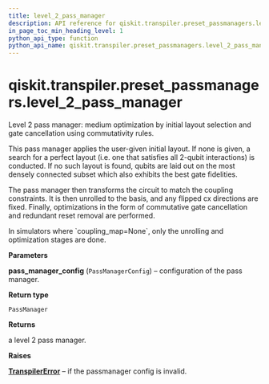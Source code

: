 ```yaml
---
title: level_2_pass_manager
description: API reference for qiskit.transpiler.preset_passmanagers.level_2_pass_manager
in_page_toc_min_heading_level: 1
python_api_type: function
python_api_name: qiskit.transpiler.preset_passmanagers.level_2_pass_manager
---
```


# qiskit.transpiler.preset\_passmanagers.level\_2\_pass\_manager

<Function id="qiskit.transpiler.preset_passmanagers.level_2_pass_manager" name="level_2_pass_manager" isDedicatedPage={true} github="https://github.com/qiskit/qiskit/tree/stable/0.18/qiskit/transpiler/preset_passmanagers/level2.py" signature="level_2_pass_manager(pass_manager_config)">
  Level 2 pass manager: medium optimization by initial layout selection and gate cancellation using commutativity rules.

  This pass manager applies the user-given initial layout. If none is given, a search for a perfect layout (i.e. one that satisfies all 2-qubit interactions) is conducted. If no such layout is found, qubits are laid out on the most densely connected subset which also exhibits the best gate fidelities.

  The pass manager then transforms the circuit to match the coupling constraints. It is then unrolled to the basis, and any flipped cx directions are fixed. Finally, optimizations in the form of commutative gate cancellation and redundant reset removal are performed.

  <Admonition title="Note" type="note">
    In simulators where `coupling_map=None`, only the unrolling and optimization stages are done.
  </Admonition>

  **Parameters**

  **pass\_manager\_config** (`PassManagerConfig`) – configuration of the pass manager.

  **Return type**

  `PassManager`

  **Returns**

  a level 2 pass manager.

  **Raises**

  [**TranspilerError**](qiskit.transpiler.TranspilerError "qiskit.transpiler.TranspilerError") – if the passmanager config is invalid.
</Function>

